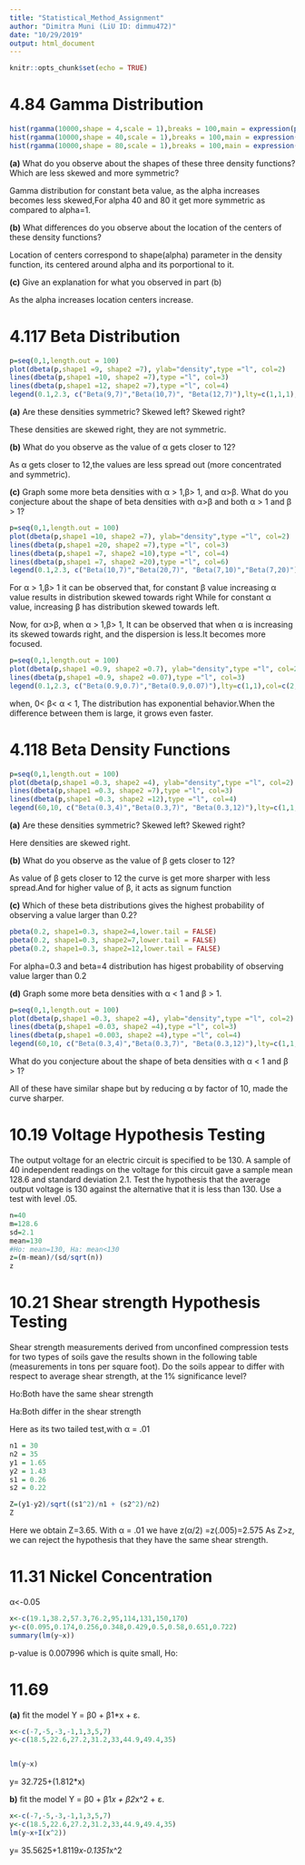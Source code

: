 ```yaml
---
title: "Statistical_Method_Assignment"
author: "Dimitra Muni (LiU ID: dimmu472)"
date: "10/29/2019"
output: html_document
---
```


```r
knitr::opts_chunk$set(echo = TRUE)
```

# 4.84 Gamma Distribution

```r
hist(rgamma(10000,shape = 4,scale = 1),breaks = 100,main = expression(paste("Gamma Distribution ",alpha,"=",4," ",beta,"=",1)))
hist(rgamma(10000,shape = 40,scale = 1),breaks = 100,main = expression(paste("Gamma Distribution ",alpha,"=",40," ",beta,"=",1)))
hist(rgamma(10000,shape = 80,scale = 1),breaks = 100,main = expression(paste("Gamma Distribution ",alpha,"=",80," ",beta,"=",1)))
```

**(a)** What do you observe about the shapes of these three density functions? Which are less skewed and more symmetric? 

Gamma distribution for constant beta value, as the alpha increases becomes less skewed,For alpha 40 and 80 it get more symmetric as compared to alpha=1.

**(b)** What differences do you observe about the location of the centers of these density functions?

Location of centers correspond to shape(alpha) parameter in the density function, its centered around alpha and its porportional to it.

**(c)** Give an explanation for what you observed in part (b)

As the alpha increases location centers increase.



# 4.117 Beta Distribution

```r
p=seq(0,1,length.out = 100)
plot(dbeta(p,shape1 =9, shape2 =7), ylab="density",type ="l", col=2)
lines(dbeta(p,shape1 =10, shape2 =7),type ="l", col=3)
lines(dbeta(p,shape1 =12, shape2 =7),type ="l", col=4)
legend(0.1,2.3, c("Beta(9,7)","Beta(10,7)", "Beta(12,7)"),lty=c(1,1,1),col=c(2,3,4))
```
**(a)** Are these densities symmetric? Skewed left? Skewed right?

These densities are skewed right, they are not symmetric.

**(b)** What do you observe as the value of α gets closer to 12?

As α gets closer to 12,the values are less spread out (more concentrated and symmetric).

**(c)** Graph some more beta densities with α > 1,β> 1, and α>β. What do you conjecture about the shape of beta densities with α>β and both α > 1 and β > 1? 

```r
p=seq(0,1,length.out = 100)
plot(dbeta(p,shape1 =10, shape2 =7), ylab="density",type ="l", col=2)
lines(dbeta(p,shape1 =20, shape2 =7),type ="l", col=3)
lines(dbeta(p,shape1 =7, shape2 =10),type ="l", col=4)
lines(dbeta(p,shape1 =7, shape2 =20),type ="l", col=6)
legend(0.1,2.3, c("Beta(10,7)","Beta(20,7)", "Beta(7,10)","Beta(7,20)"),lty=c(1,1,1,1),col=c(2,3,4,6))
```

For α > 1,β> 1 it can be observed that, for constant β value increasing α value results in distribution skewed towards right
While for constant α value, increasing β has distribution skewed towards left.

Now, for α>β,
when α > 1,β> 1, It can be observed that when α is increasing its skewed towards right, and the dispersion is less.It becomes more focused.

```r
p=seq(0,1,length.out = 100)
plot(dbeta(p,shape1 =0.9, shape2 =0.7), ylab="density",type ="l", col=2)
lines(dbeta(p,shape1 =0.9, shape2 =0.07),type ="l", col=3)
legend(0.1,2.3, c("Beta(0.9,0.7)","Beta(0.9,0.07)"),lty=c(1,1),col=c(2,3))
```

when, 0< β< α < 1, The distribution has exponential behavior.When the difference between them is large, it grows even faster.


# 4.118  Beta Density Functions

```r
p=seq(0,1,length.out = 100)
plot(dbeta(p,shape1 =0.3, shape2 =4), ylab="density",type ="l", col=2)
lines(dbeta(p,shape1 =0.3, shape2 =7),type ="l", col=3)
lines(dbeta(p,shape1 =0.3, shape2 =12),type ="l", col=4)
legend(60,10, c("Beta(0.3,4)","Beta(0.3,7)", "Beta(0.3,12)"),lty=c(1,1,1),col=c(2,3,4))
```

**(a)** Are these densities symmetric? Skewed left? Skewed right?

Here densities are skewed right.

**(b)** What do you observe as the value of β gets closer to 12?

As value of β gets closer to 12 the curve is get more sharper with less spread.And for higher value of β, it acts as signum function

**(c)** Which of these beta distributions gives the highest probability of observing a value larger than 0.2? 
```r
pbeta(0.2, shape1=0.3, shape2=4,lower.tail = FALSE)
pbeta(0.2, shape1=0.3, shape2=7,lower.tail = FALSE)
pbeta(0.2, shape1=0.3, shape2=12,lower.tail = FALSE)
```
For alpha=0.3 and beta=4 distribution has higest probability of observing value larger than 0.2

**(d)** Graph some more beta densities with α < 1 and β > 1. 

```r
p=seq(0,1,length.out = 100)
plot(dbeta(p,shape1 =0.3, shape2 =4), ylab="density",type ="l", col=2)
lines(dbeta(p,shape1 =0.03, shape2 =4),type ="l", col=3)
lines(dbeta(p,shape1 =0.003, shape2 =4),type ="l", col=4)
legend(60,10, c("Beta(0.3,4)","Beta(0.3,7)", "Beta(0.3,12)"),lty=c(1,1,1),col=c(2,3,4))
```
What do you conjecture about the shape of beta densities with α < 1 and β > 1?

All of these have similar shape but by reducing α by factor of 10, made the curve sharper.





# 10.19  Voltage Hypothesis Testing

The output voltage for an electric circuit is specified to be 130.
A sample of 40 independent readings on the voltage for this circuit gave a sample mean 128.6 and standard deviation 2.1.
Test the hypothesis that the average output voltage is 130 against the alternative that it is less than 130. Use a test with level .05.

```r

n=40
m=128.6
sd=2.1
mean=130
#Ho: mean=130, Ha: mean<130
z=(m-mean)/(sd/sqrt(n))
z
```
# 10.21 Shear strength Hypothesis Testing

Shear strength measurements derived from unconfined compression tests for two types of soils gave the results shown in the following table (measurements in tons per square foot). Do the soils appear to differ with respect to average shear strength, at the 1% significance level?

Ho:Both have the same shear strength

Ha:Both differ in the shear strength

Here as its two tailed test,with α = .01
```r
n1 = 30
n2 = 35 
y1 = 1.65 
y2 = 1.43 
s1 = 0.26 
s2 = 0.22

Z=(y1-y2)/sqrt((s1^2)/n1 + (s2^2)/n2)
Z
```
Here we obtain Z=3.65. With 
α = .01 we have z(α/2) =z(.005)=2.575
As Z>z, we can reject the hypothesis that they have the same shear strength.


# 11.31 Nickel Concentration

α<-0.05
```r

x<-c(19.1,38.2,57.3,76.2,95,114,131,150,170)
y<-c(0.095,0.174,0.256,0.348,0.429,0.5,0.58,0.651,0.722)
summary(lm(y~x))
```
p-value is  0.007996 which is quite small, Ho: 

# 11.69

**(a)** fit the model Y = β0 + β1*x + ε.

```r
x<-c(-7,-5,-3,-1,1,3,5,7)
y<-c(18.5,22.6,27.2,31.2,33,44.9,49.4,35)


lm(y~x)
```
y= 32.725+(1.812*x)

**b)** fit the model Y = β0 + β1*x + β2*x^2 + ε.

```r
x<-c(-7,-5,-3,-1,1,3,5,7)
y<-c(18.5,22.6,27.2,31.2,33,44.9,49.4,35)
lm(y~x+I(x^2))
```
y= 35.5625+1.8119*x-0.1351*x^2